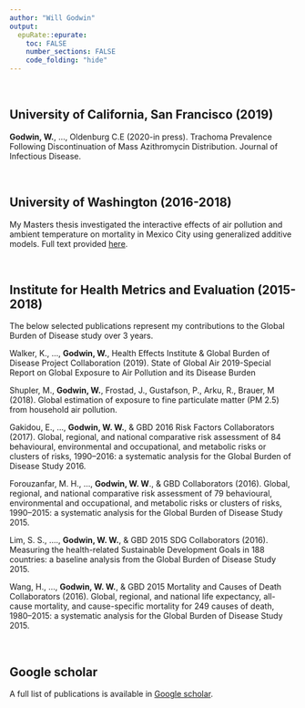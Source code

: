```yaml
---
author: "Will Godwin"
output:
  epuRate::epurate:
    toc: FALSE
    number_sections: FALSE
    code_folding: "hide"
---
```

<br>

## University of California, San Francisco (2019)
**Godwin, W.**, …, Oldenburg C.E (2020-in press). Trachoma Prevalence Following Discontinuation of Mass Azithromycin Distribution. Journal of Infectious Disease.

<br>

## University of Washington (2016-2018)

My Masters thesis investigated the interactive effects of air pollution and ambient temperature on mortality in Mexico City using generalized additive models. Full text provided [here](https://pdfs.semanticscholar.org/6ed7/ce24142555d65037fd539910344b902a4d30.pdf).

<br>

## Institute for Health Metrics and Evaluation (2015-2018)

The below selected publications represent my contributions to the Global Burden of Disease study over 3 years.

Walker, K., …, **Godwin, W.**, Health Effects Institute & Global Burden of Disease Project Collaboration (2019). State of Global Air 2019-Special Report on Global Exposure to Air Pollution and its Disease Burden

Shupler, M., **Godwin, W.**, Frostad, J., Gustafson, P., Arku, R., Brauer, M (2018). Global estimation of exposure to fine particulate matter (PM 2.5) from household air pollution.

Gakidou, E., …, **Godwin, W. W.**, & GBD 2016 Risk Factors Collaborators (2017). Global, regional, and national comparative risk assessment of 84 behavioural, environmental and occupational, and metabolic risks or clusters of risks, 1990–2016: a systematic analysis for the Global Burden of Disease Study 2016.

Forouzanfar, M. H., …, **Godwin, W. W**., & GBD Collaborators (2016). Global, regional, and national comparative risk assessment of 79 behavioural, environmental and occupational, and metabolic risks or clusters of risks, 1990–2015: a systematic analysis for the Global Burden of Disease Study 2015.

Lim, S. S., …., **Godwin, W. W.**, & GBD 2015 SDG Collaborators (2016). Measuring the health-related Sustainable Development Goals in 188 countries: a baseline analysis from the Global Burden of Disease Study 2015.

Wang, H., …, **Godwin, W. W.**, & GBD 2015 Mortality and Causes of Death Collaborators (2016). Global, regional, and national life expectancy, all-cause mortality, and cause-specific mortality for 249 causes of death, 1980–2015: a systematic analysis for the Global Burden of Disease Study 2015.

<br>

## Google scholar

A full list of publications is available in [Google scholar](https://scholar.google.com/citations?user=P6mnUBsAAAAJ&hl=en).